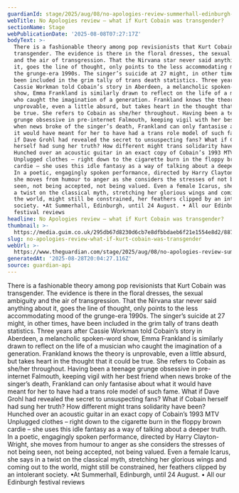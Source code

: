 ```yaml
---
guardianId: stage/2025/aug/08/no-apologies-review-summerhall-edinburgh-kurt-cobain
webTitle: No Apologies review – what if Kurt Cobain was transgender?
sectionName: Stage
webPublicationDate: '2025-08-08T07:27:17Z'
bodyText: >-
  There is a fashionable theory among pop revisionists that Kurt Cobain was
  transgender. The evidence is there in the floral dresses, the sexual ambiguity
  and the air of transgression. That the Nirvana star never said anything about
  it, goes the line of thought, only points to the less accommodating mood of
  the grunge-era 1990s. The singer’s suicide at 27 might, in other times, have
  been included in the grim tally of trans death statistics. Three years after
  Cassie Workman told Cobain’s story in Aberdeen, a melancholic spoken-word
  show, Emma Frankland is similarly drawn to reflect on the life of a musician
  who caught the imagination of a generation. Frankland knows the theory is
  unprovable, even a little absurd, but takes heart in the thought that it could
  be true. She refers to Cobain as she/her throughout. Having been a teenage
  grunge obsessive in pre-internet Falmouth, keeping vigil with her best friend
  when news broke of the singer’s death, Frankland can only fantasise about what
  it would have meant for her to have had a trans role model of such fame. What
  if Dave Grohl had revealed the secret to unsuspecting fans? What if Cobain
  herself had sung her truth? How different might trans solidarity have been?
  Hunched over an acoustic guitar in an exact copy of Cobain’s 1993 MTV
  Unplugged clothes – right down to the cigarette burn in the floppy brown
  cardie – she uses this idle fantasy as a way of talking about a deeper truth.
  In a poetic, engagingly spoken performance, directed by Harry Clayton-Wright,
  she moves from humour to anger as she considers the stresses of not being
  seen, not being accepted, not being valued. Even a female Icarus, she says in
  a twist on the classical myth, stretching her glorious wings and coming out to
  the world, might still be constrained, her feathers clipped by an intolerant
  society. •At Summerhall, Edinburgh, until 24 August. • All our Edinburgh
  festival reviews
headline: No Apologies review – what if Kurt Cobain was transgender?
thumbnail: >-
  https://media.guim.co.uk/295db67d8230d6cb7e8dfbbdaeb6f21e1554e8d2/887_0_4840_3872/500.jpg
slug: no-apologies-review-what-if-kurt-cobain-was-transgender
webUrl: >-
  https://www.theguardian.com/stage/2025/aug/08/no-apologies-review-summerhall-edinburgh-kurt-cobain
generatedAt: '2025-08-28T20:04:27.116Z'
source: guardian-api
---
```

There is a fashionable theory among pop revisionists that Kurt Cobain was transgender. The evidence is there in the floral dresses, the sexual ambiguity and the air of transgression. That the Nirvana star never said anything about it, goes the line of thought, only points to the less accommodating mood of the grunge-era 1990s. The singer’s suicide at 27 might, in other times, have been included in the grim tally of trans death statistics. Three years after Cassie Workman told Cobain’s story in Aberdeen, a melancholic spoken-word show, Emma Frankland is similarly drawn to reflect on the life of a musician who caught the imagination of a generation. Frankland knows the theory is unprovable, even a little absurd, but takes heart in the thought that it could be true. She refers to Cobain as she/her throughout. Having been a teenage grunge obsessive in pre-internet Falmouth, keeping vigil with her best friend when news broke of the singer’s death, Frankland can only fantasise about what it would have meant for her to have had a trans role model of such fame. What if Dave Grohl had revealed the secret to unsuspecting fans? What if Cobain herself had sung her truth? How different might trans solidarity have been? Hunched over an acoustic guitar in an exact copy of Cobain’s 1993 MTV Unplugged clothes – right down to the cigarette burn in the floppy brown cardie – she uses this idle fantasy as a way of talking about a deeper truth. In a poetic, engagingly spoken performance, directed by Harry Clayton-Wright, she moves from humour to anger as she considers the stresses of not being seen, not being accepted, not being valued. Even a female Icarus, she says in a twist on the classical myth, stretching her glorious wings and coming out to the world, might still be constrained, her feathers clipped by an intolerant society. •At Summerhall, Edinburgh, until 24 August. • All our Edinburgh festival reviews
